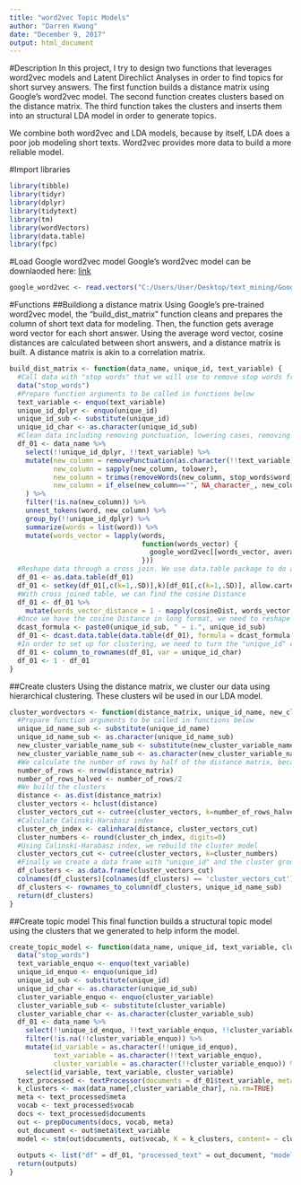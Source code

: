 ---
title: "word2vec Topic Models"
author: "Darren Kwong"
date: "December 9, 2017"
output: html_document
---

#Description
In this project, I try to design two functions that leverages word2vec models and Latent Direchlict Analyses in order to find topics for short survey answers. The first function builds a distance matrix using Google's word2vec model. The second function creates clusters based on the distance matrix. The third function takes the clusters and inserts them into an structural LDA model in order to generate topics.

We combine both word2vec and LDA models, because by itself, LDA does a poor job modeling short texts. Word2vec provides more data to build a more reliable model.

#Import libraries
```{r Data preparation}

library(tibble)
library(tidyr)
library(dplyr)
library(tidytext)
library(tm)
library(wordVectors)
library(data.table)
library(fpc)
```
#Load Google word2vec model
Google's word2vec model can be downlaoded here: [link](https://drive.google.com/file/d/0B7XkCwpI5KDYNlNUTTlSS21pQmM/edit?usp=sharing)
```{r Load word2vec}
google_word2vec <- read.vectors("C:/Users/User/Desktop/text_mining/GoogleNews.bin", nrows=100000)
```

#Functions
##Buildiong a distance matrix
Using Google's pre-trained word2vec model, the "build_dist_matrix" function cleans and prepares the column of short text data for modeling. Then, the function gets average word vector for each short answer. Using the average word vector, cosine distances are calculated between short answers, and a distance matrix is built. A distance matrix is akin to a correlation matrix.
```{r build_dist_matrix}
build_dist_matrix <- function(data_name, unique_id, text_variable) {
  #Call data with "stop words" that we will use to remove stop words from text
  data("stop_words")
  #Prepare function arguments to be called in functions below
  text_variable <- enquo(text_variable)
  unique_id_dplyr <- enquo(unique_id)
  unique_id_sub <- substitute(unique_id)
  unique_id_char <- as.character(unique_id_sub)
  #Clean data including removing punctuation, lowering cases, removing stop words, and taking out NA from analysis. After cleaning, we reshape the text column, so that words are in lists. We put that lists through a vector and get text2vec vectors. In this function, we use Google's Word2Vec pre-trained model.
  df_01 <- data_name %>% 
    select(!!unique_id_dplyr, !!text_variable) %>% 
    mutate(new_column = removePunctuation(as.character(!!text_variable)),
           new_column = sapply(new_column, tolower),
           new_column = trimws(removeWords(new_column, stop_words$word)),
           new_column = if_else(new_column=="", NA_character_, new_column)
    ) %>%
    filter(!is.na(new_column)) %>% 
    unnest_tokens(word, new_column) %>% 
    group_by(!!unique_id_dplyr) %>% 
    summarize(words = list(word)) %>% 
    mutate(words_vector = lapply(words, 
                                 function(words_vector) {
                                   google_word2vec[[words_vector, average=T]]
                                 }))
  #Reshape data through a cross join. We use data.table package to do a "cartesian" join.
  df_01 <- as.data.table(df_01)
  df_01 <- setkey(df_01[,c(k=1,.SD)],k)[df_01[,c(k=1,.SD)], allow.cartesian=TRUE][,k:=NULL]
  #With cross joined table, we can find the cosine Distance
  df_01 <- df_01 %>% 
    mutate(words_vector_distance = 1 - mapply(cosineDist, words_vector, i.words_vector))
  #Once we have the cosine Distance in long format, we need to reshape the data one last time by making it a square matrix (same number of columns as rows). The end result looks like a correlation matrix.
  dcast_formula <- paste0(unique_id_sub, " ~ i.", unique_id_sub)
  df_01 <- dcast.data.table(data.table(df_01), formula = dcast_formula, value.var = "words_vector_distance", fill=0L)
  #In order to set up for clustering, we need to turn the "unique_id" column into a row_index. We keep the "unique_id" so that we can relate it back to the main data frame later.
  df_01 <- column_to_rownames(df_01, var = unique_id_char)
  df_01 <- 1 - df_01
}
```
##Create clusters
Using the distance matrix, we cluster our data using hierarchical clustering. These clusters wil be used in our LDA model.
```{r}
cluster_wordvectors <- function(distance_matrix, unique_id_name, new_cluster_variable_name) {
  #Prepare function arguments to be called in functions below
  unique_id_name_sub <- substitute(unique_id_name)
  unique_id_name_sub <- as.character(unique_id_name_sub)
  new_cluster_variable_name_sub <- substitute(new_cluster_variable_name)
  new_cluster_variable_name_sub <- as.character(new_cluster_variable_name_sub)
  #We calculate the number of rows by half of the distance matrix, because that number will be our arbitrary # of clusters (k clusters). That is necessary in order to build the cluster model. The number is arbitrary, because I rely on the Calinski-Harabasz index to choose the number of clusters we need for each model.
  number_of_rows <- nrow(distance_matrix)
  number_of_rows_halved <- number_of_rows/2
  #We build the clusters
  distance <- as.dist(distance_matrix)
  cluster_vectors <- hclust(distance)
  cluster_vectors_cut <- cutree(cluster_vectors, k=number_of_rows_halved)
  #Calculate Calinski-Harabasz index
  cluster_ch_index <- calinhara(distance, cluster_vectors_cut)
  cluster_numbers <- round(cluster_ch_index, digits=0)
  #Using Calinski-Harabasz index, we rebuild the cluster model
  cluster_vectors_cut <- cutree(cluster_vectors, k=cluster_numbers)
  #Finally we create a data frame with "unique_id" and the cluster group that we believe the "unique_id" belongs in.
  df_clusters <- as.data.frame(cluster_vectors_cut) 
  colnames(df_clusters)[colnames(df_clusters) == 'cluster_vectors_cut'] <- new_cluster_variable_name_sub
  df_clusters <- rownames_to_column(df_clusters, unique_id_name_sub)
  return(df_clusters)
}

```
##Create topic model
This final function builds a structural topic model using the clusters that we generated to help inform the model.
```{r Function: Structural topic model}
create_topic_model <- function(data_name, unique_id, text_variable, cluster_variable) {
  data("stop_words")
  text_variable_enquo <- enquo(text_variable)
  unique_id_enquo <- enquo(unique_id)
  unique_id_sub <- substitute(unique_id)
  unique_id_char <- as.character(unique_id_sub)
  cluster_variable_enquo <- enquo(cluster_variable)
  cluster_variable_sub <- substitute(cluster_variable)
  cluster_variable_char <- as.character(cluster_variable_sub)
  df_01 <- data_name %>% 
    select(!!unique_id_enquo, !!text_variable_enquo, !!cluster_variable_enquo) %>% 
    filter(!is.na(!!cluster_variable_enquo)) %>% 
    mutate(id_variable = as.character(!!unique_id_enquo),
           text_variable = as.character(!!text_variable_enquo),
           cluster_variable = as.character(!!cluster_variable_enquo)) %>%
    select(id_variable, text_variable, cluster_variable)
  text_processed <- textProcessor(documents = df_01$text_variable, metadata = df_01)
  k_clusters <- max(data_name[,cluster_variable_char], na.rm=TRUE)
  meta <- text_processed$meta
  vocab <- text_processed$vocab
  docs <- text_processed$documents
  out <- prepDocuments(docs, vocab, meta)
  out_document <- out$meta$text_variable
  model <- stm(out$documents, out$vocab, K = k_clusters, content= ~ cluster_variable,  data=out$meta)
  
  outputs <- list("df" = df_01, "processed_text" = out_document, "model"=model)
  return(outputs)
}

```